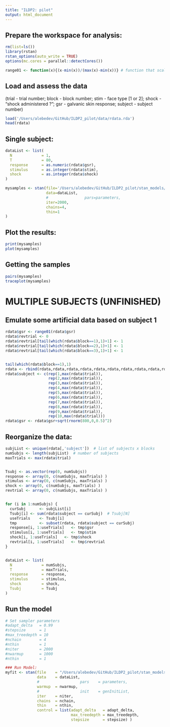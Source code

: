 ```yaml
---
title: "ILDP2: pilot"
output: html_document
---
```


## Prepare the workspace for analysis:
```r

rm(list=ls())
library(rstan)
rstan_options(auto_write = TRUE)
options(mc.cores = parallel::detectCores())

range01 <- function(x){(x-min(x))/(max(x)-min(x))} # function that scales at {0;1}:
```


## Load and assess the data
 (trial - trial number; block - block number; stim - face type [1 or 2]; shock - "shock administered ?"; gsr - galvanic skin response; subject - subject number)
```r
load('/Users/alebedev/GitHub/ILDP2_pilot/data/rdata.rda')
head(rdata)
```

## Single subject:
```r
dataList <- list(
  N             = 1,
  T             = 80,
  response      = as.numeric(rdata$gsr),
  stimulus      = as.integer(rdata$stim),
  shock         = as.integer(rdata$shock)
)

mysamples <- stan(file='/Users/alebedev/GitHub/ILDP2_pilot/stan_models/RW_uninstr_singleSubj.stan',   
                  data=dataList, 
                  #                pars=parameters,
                  iter=2000, 
                  chains=4, 
                  thin=1
)
```


## Plot the results:
```r
print(mysamples)
plot(mysamples)

```

## Getting the samples
```r
pairs(mysamples)
traceplot(mysamples)

```







# MULTIPLE SUBJECTS (UNFINISHED)

## Emulate some artificial data based on subject 1
```r
rdata$gsr <- range01(rdata$gsr)
rdata$revtrial <- 0
rdata$revtrial[tail(which(rdata$block==1),1)+1] <- 1
rdata$revtrial[tail(which(rdata$block==2),1)+1] <- 1
rdata$revtrial[tail(which(rdata$block==3),1)+1] <- 1


tail(which(rdata$block==1),1)
rdata <- rbind(rdata,rdata,rdata,rdata,rdata,rdata,rdata,rdata,rdata,rdata)
rdata$subject <- c(rep(1,max(rdata$trial)),
                   rep(2,max(rdata$trial)),
                   rep(3,max(rdata$trial)),
                   rep(4,max(rdata$trial)),
                   rep(5,max(rdata$trial)),
                   rep(6,max(rdata$trial)),
                   rep(7,max(rdata$trial)),
                   rep(8,max(rdata$trial)),
                   rep(9,max(rdata$trial)),
                   rep(10,max(rdata$trial)))
rdata$gsr <- rdata$gsr+sqrt(rnorm(800,0,0.5)^2)
```


## Reorganize the data:
```r
subjList <- unique(rdata[,'subject'])  # list of subjects x blocks
numSubjs <- length(subjList)  # number of subjects
maxTrials <- max(rdata$trial)


Tsubj <- as.vector(rep(0, numSubjs))
response <- array(0, c(numSubjs, maxTrials) )
stimulus <- array(0, c(numSubjs, maxTrials) )
shock <- array(0, c(numSubjs, maxTrials) )
revtrial <- array(0, c(numSubjs, maxTrials) )


for (i in 1:numSubjs) {
  curSubj      <- subjList[i]
  Tsubj[i] <- sum(rdata$subject == curSubj)  # Tsubj[N]
  useTrials    <- Tsubj[i]
  tmp          <- subset(rdata, rdata$subject == curSubj)
  response[i, 1:useTrials]   <- tmp$gsr
  stimulus[i, 1:useTrials]   <- tmp$stim
  shock[i, 1:useTrials]   <- tmp$shock
  revtrial[i, 1:useTrials]   <- tmp$revtrial
}


dataList <- list(
  N             = numSubjs,
  T             = maxTrials,
  response      = response,
  stimulus      = stimulus,
  shock         = shock,
  Tsubj         = Tsubj
)
```

## Run the model
```r
# Set sampler parameters
#adapt_delta   = 0.99
#stepsize      = 1
#max_treedepth = 10
#nchain        = 4
#nthin         = 1
#niter         = 2000
#nwarmup       = 1000
#nthin         = 1

### Run Model:
myfit <- stan(file    = "/Users/alebedev/GitHub/ILDP2_pilot/stan_models/RW_uninstr.stan",
              data    = dataList, 
              #                  pars    = parameters,
              warmup  = nwarmup,
              #                  init    = genInitList, 
              iter    = niter, 
              chains  = nchain,
              thin    = nthin,
              control = list(adapt_delta   = adapt_delta, 
                             max_treedepth = max_treedepth, 
                             stepsize      = stepsize) )
```

